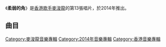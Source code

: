 {{Album infobox | <!-- See Wikipedia:WikiProject_Albums -->
| Name        = 柔弱的角
| Type        = [[EP|EP]]
| Artist      = [[麥浚龍|麥浚龍]]
| Cover       = 麥浚龍 柔弱的角.jpg
| Released    = 2014年1月28日
| Recorded    = 2012年－2013年
| Genre       = [[粵語流行音樂|粵語流行音樂]]
| Length      = 30:14
| Label       = [[Silly_Thing|Silly Thing]]
| Producer    = 
| Last album  = [[無念|無念]]<br>（2011年）
| This album  = '''柔弱的角'''<br>（2014年）
| Next album  = [[Addendum|Addendum]]<br>（2015年）
}}

《'''柔弱的角'''》是[[香港|香港]][[歌手|歌手]][[麥浚龍|麥浚龍]]的第13張唱片，於2014年推出。

==曲目==
{{tracklist
| headline        = CD
| total_length    = 30:14
| title_width = 16%

| title1 = 逆蒼生
| music1 = [[甯浩基|甯浩基]]
| lyrics1 = [[林夕|林夕]]
| arranger1 = [[Adrian_Chan|Adrian Chan]]
| producer1 = [[麥浚龍|麥浚龍]]<br>Adrian Chan
| note1 = [[林二汶|林二汶]]合唱
| longnote1 = 
| length1 = 3:27

| title2 = 鶴頂紅
| music2 = [[陳珊妮|陳珊妮]]
| lyrics2 = 林夕
| arranger2 = [[王雙駿|王雙駿]]
| producer2 = 麥浚龍<br>王雙駿
| longnote2 = 
| length2 = 4:29

| title3 = 畸
| music3 = [[馮穎琪|馮穎琪]]
| lyrics3 = [[周耀輝|周耀輝]]
| arranger3 = 王雙駿
| producer3 = 麥浚龍<br>王雙駿
| longnote3 = 
| length3 = 4:22

| title4 = 門
| music4 = 馮穎琪
| lyrics4 = 周耀輝
| arranger4 = 陳珊妮
| producer4 = 麥浚龍<br>[[Jerald|Jerald]]
| longnote4 = 
| length4 = 4:30

| title5 = 灰
| music5 = [[Vincent_Chow|Vincent Chow]]
| lyrics5 = 周耀輝
| arranger5 = Adrian Chan
| producer5 = 麥浚龍<br>Adrian Chan
| longnote5 = 
| length5 = 5:10

| title6 = 拿走我呼吸
| music6 = [[Giorgio_Moroder|Giorgio Moroder]]<br>[[Tom_Whitlock|Tom Whitlock]]<br>[[曹格|曹格]]
| lyrics6 = 周耀輝
| arranger6 = Adrian Chan
| producer6 = 麥浚龍<br>Adrian Chan
| longnote6 = 部份曲取自[[Berlin|Berlin]]的《Take My Breath Away》
| length6 = 3:57

| title7 = 鎖骨
| music7 = 王雙駿
| lyrics7 = [[黃偉文|黃偉文]]<br>[[Verbal|Verbal]]
| arranger7 = 王雙駿
| producer7 = 麥浚龍<br>王雙駿
| note7 = [[關淑怡|關淑怡]]合唱，Featuring [[Verbal|Verbal]]
| longnote7 = 
| length7 = 4:14
}}

[[Category:麥浚龍音樂專輯|Category:麥浚龍音樂專輯]]
[[Category:2014年音樂專輯|Category:2014年音樂專輯]]
[[Category:香港音樂專輯|Category:香港音樂專輯]]
